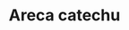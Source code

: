 ---
title: Areca catechu
aka:
  - areca nut
  - betel nut
  - pinang
  - bin lang
  - paan
  - chali
  - puwa
duration_chart_title: Chewed Duration of Areca catechu
duration_chart:
  total: 6–30m
  onset: 30s–2m
  coming_up: 2–6m
  plateau: 6–30m
  coming_down: 2–6m
  after_effects: 15–30m
positive_effects: stimulation, enhanced focus
neutral_effects: increased saliva, increased digestion, sweating
negative_effects: nausea, dizziness
dosage_table:
  title: Chewed Dosage of Dried Areca catechu Nut
  threshold: 0.5 g
  light: 1.25 g
  common: 2.5 g
  strong: 3.75 g
  heavy: 6.25+ g
--- 